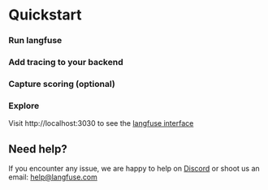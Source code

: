 # Quickstart


<Steps>

### Run langfuse

<RunAll />

### Add tracing to your backend

<TraceAll />

### Capture scoring (optional)

<CaptureAll />

### Explore

Visit http://localhost:3030 to see the [langfuse interface](interface)

</Steps>

## Need help?

If you encounter any issue, we are happy to help on [Discord](https://discord.com/invite/DNDAarxE) or shoot us an email: help@langfuse.com
